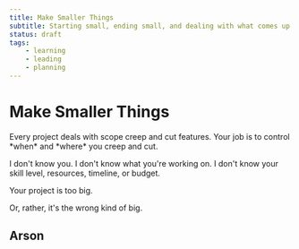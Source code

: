 ```yaml
---
title: Make Smaller Things
subtitle: Starting small, ending small, and dealing with what comes up in-between
status: draft
tags:
    - learning
    - leading
    - planning
---
```



# Make Smaller Things

<Callout kind="summary">
    Every project deals with scope creep and cut features.
    Your job is to control *when* and *where* you creep and cut.
</Callout>

I don't know you.
I don't know what you're working on.
I don't know your skill level, resources, timeline, or budget.

Your project is too big.

Or, rather, it's the wrong kind of big.

## Arson